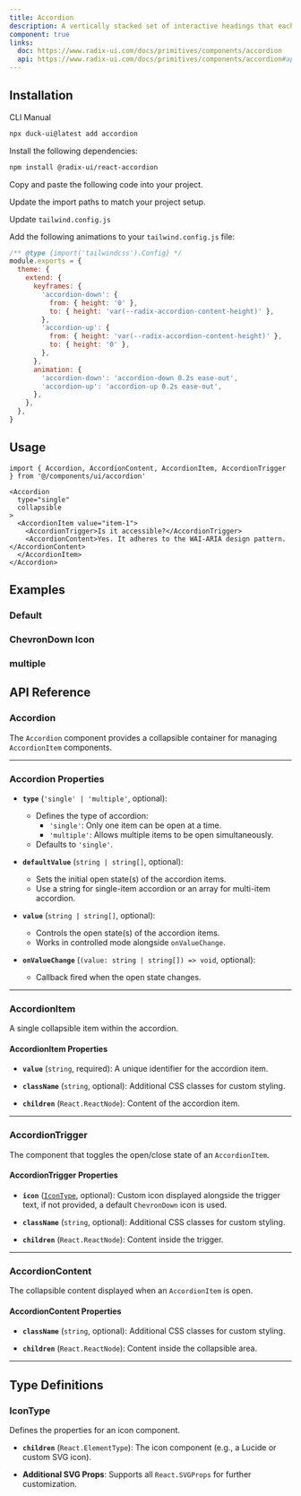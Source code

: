 ```yaml
---
title: Accordion
description: A vertically stacked set of interactive headings that each reveal a section of content.
component: true
links:
  doc: https://www.radix-ui.com/docs/primitives/components/accordion
  api: https://www.radix-ui.com/docs/primitives/components/accordion#api-reference
---
```


<ComponentPreview
  name="accordion-main"
  className="[&_.preview>[data-orientation=vertical]]:sm:max-w-[70%]"
  description="An accordion with three items"
/>

## Installation

<Tabs defaultValue="cli">

<TabsList>
  <TabsTrigger value="cli">CLI</TabsTrigger>
  <TabsTrigger value="manual">Manual</TabsTrigger>
</TabsList>

<TabsContent value="cli">

```bash
npx duck-ui@latest add accordion
```

</TabsContent>

<TabsContent value="manual">

<Steps>

<Step>Install the following dependencies:</Step>

```bash
npm install @radix-ui/react-accordion
```

<Step>Copy and paste the following code into your project.</Step>

<ComponentSource name="accordion" />

<Step>Update the import paths to match your project setup.</Step>

<Step>Update `tailwind.config.js`</Step>

Add the following animations to your `tailwind.config.js` file:

```js title="tailwind.config.js" {5-18}
/** @type {import('tailwindcss').Config} */
module.exports = {
  theme: {
    extend: {
      keyframes: {
        'accordion-down': {
          from: { height: '0' },
          to: { height: 'var(--radix-accordion-content-height)' },
        },
        'accordion-up': {
          from: { height: 'var(--radix-accordion-content-height)' },
          to: { height: '0' },
        },
      },
      animation: {
        'accordion-down': 'accordion-down 0.2s ease-out',
        'accordion-up': 'accordion-up 0.2s ease-out',
      },
    },
  },
}
```

</Steps>

</TabsContent>

</Tabs>

## Usage

```tsx
import { Accordion, AccordionContent, AccordionItem, AccordionTrigger } from '@/components/ui/accordion'
```

```tsx
<Accordion
  type="single"
  collapsible
>
  <AccordionItem value="item-1">
    <AccordionTrigger>Is it accessible?</AccordionTrigger>
    <AccordionContent>Yes. It adheres to the WAI-ARIA design pattern.</AccordionContent>
  </AccordionItem>
</Accordion>
```

## Examples

### Default

<ComponentPreview
  name="accordion-2"
  description="default accordion"
/>

### ChevronDown Icon

<ComponentPreview
  name="accordion-3"
  description="accordion with chevron icon"
/>

### multiple

<ComponentPreview
  name="accordion-4"
  description="accordion multiple"
/>

## API Reference

### **Accordion**

The `Accordion` component provides a collapsible container for managing `AccordionItem` components.

---

### **Accordion Properties**

- **`type`** (`'single' | 'multiple'`, optional):

  - Defines the type of accordion:
    - `'single'`: Only one item can be open at a time.
    - `'multiple'`: Allows multiple items to be open simultaneously.
  - Defaults to `'single'`.

- **`defaultValue`** (`string | string[]`, optional):

  - Sets the initial open state(s) of the accordion items.
  - Use a string for single-item accordion or an array for multi-item accordion.

- **`value`** (`string | string[]`, optional):

  - Controls the open state(s) of the accordion items.
  - Works in controlled mode alongside `onValueChange`.

- **`onValueChange`** (`(value: string | string[]) => void`, optional):
  - Callback fired when the open state changes.

---

### **AccordionItem**

A single collapsible item within the accordion.

#### **AccordionItem Properties**

- **`value`** (`string`, required): A unique identifier for the accordion item.

- **`className`** (`string`, optional): Additional CSS classes for custom styling.

- **`children`** (`React.ReactNode`): Content of the accordion item.

---

### **AccordionTrigger**

The component that toggles the open/close state of an `AccordionItem`.

#### **AccordionTrigger Properties**

- **`icon`** ([`IconType`](#icontype), optional): Custom icon displayed alongside the trigger text, if not provided, a default `ChevronDown` icon is used.

- **`className`** (`string`, optional): Additional CSS classes for custom styling.

- **`children`** (`React.ReactNode`): Content inside the trigger.

---

### **AccordionContent**

The collapsible content displayed when an `AccordionItem` is open.

#### **AccordionContent Properties**

- **`className`** (`string`, optional): Additional CSS classes for custom styling.

- **`children`** (`React.ReactNode`): Content inside the collapsible area.

---

## Type Definitions

### IconType

Defines the properties for an icon component.

- **`children`** (`React.ElementType`): The icon component (e.g., a Lucide or custom SVG icon).

- **Additional SVG Props**: Supports all `React.SVGProps` for further customization.
